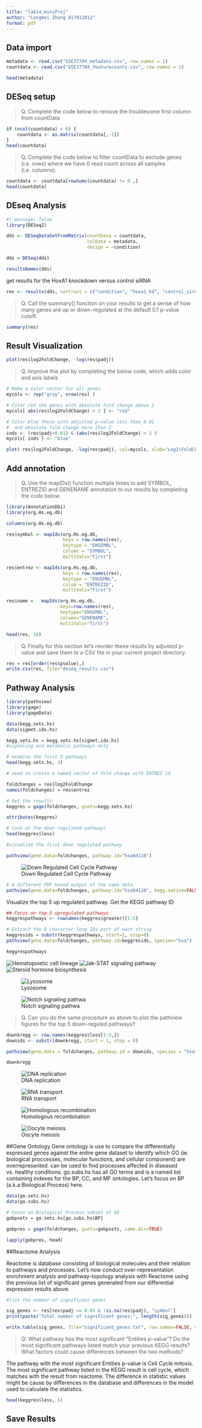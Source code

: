 ```yaml
---
title: "lab14_miniProj"
author: "Longmei Zhang A17012012"
format: pdf
---
```


## Data import
```r
metadata <- read.csv("GSE37704_metadata.csv", row.names = 1)
countdata <- read.csv("GSE37704_featurecounts.csv", row.names = 1)

```

```r
head(metadata)
```

## DESeq setup

> Q. Complete the code below to remove the troublesome first column from countData

```r
if (ncol(countdata) > 6) {
    countdata <- as.matrix(countdata[,-1])
}
head(countdata)
```
> Q. Complete the code below to filter countData to exclude genes (i.e. rows) where we have 0 read count across all samples (i.e. columns).

```r

countdata <- countdata[rowSums(countdata) != 0 ,]
head(countdata)
```


## DEseq Analysis

```r
#| message: false
library(DESeq2)
```

```r
dds <- DESeqDataSetFromMatrix(countData = countdata,
                              colData = metadata,
                              design = ~condition)

dds = DESeq(dds)
```
```r

resultsNames(dds)
```
get results for the HoxA1 knockdown versus control siRNA 
```r
res <- results(dds, contrast = c("condition", "hoxa1_kd", "control_sirna"))

```
> Q. Call the summary() function on your results to get a sense of how many genes are up or down-regulated at the default 0.1 p-value cutoff.

```r
summary(res)
```



## Result Visualization

```r
plot(res$log2FoldChange, -log(res$padj))

```
> Q. Improve this plot by completing the below code, which adds color and axis labels

```r
# Make a color vector for all genes
mycols <- rep("gray", nrow(res) )

# Color red the genes with absolute fold change above 2
mycols[ abs(res$log2FoldChange) > 2 ] <- "red"

# Color blue those with adjusted p-value less than 0.01
#  and absolute fold change more than 2
inds <- (res$padj<0.01) & (abs(res$log2FoldChange) > 2 )
mycols[ inds ] <- "blue"

plot( res$log2FoldChange, -log(res$padj), col=mycols, xlab="Log2(FoldChange)", ylab="-Log(P-value)" )
```

## Add annotation

> Q. Use the mapIDs() function multiple times to add SYMBOL, ENTREZID and GENENAME annotation to our results by completing the code below.

```r
library(AnnotationDbi)
library(org.Hs.eg.db)

columns(org.Hs.eg.db)
```

```r
res$symbol <- mapIds(org.Hs.eg.db, 
                     keys = row.names(res),
                     keytype = "ENSEMBL",
                     column = "SYMBOL",
                     multiVals="first")

res$entrez <- mapIds(org.Hs.eg.db, 
                     keys = row.names(res),
                     keytype = "ENSEMBL",
                     colum = "ENTREZID",
                     multiVals="first")

res$name =   mapIds(org.Hs.eg.db,
                    keys=row.names(res),
                    keytype="ENSEMBL",
                    column="GENENAME",
                    multiVals="first")

head(res, 10)
```
> Q. Finally for this section let's reorder these results by adjusted p-value and save them to a CSV file in your current project directory.

```r
res = res[order(res$pvalue),]
write.csv(res, file="deseq_results.csv")
```

## Pathway Analysis

```r
library(pathview)
library(gage)
library(gageData)

data(kegg.sets.hs) 
data(sigmet.idx.hs)

kegg.sets.hs = kegg.sets.hs[sigmet.idx.hs] 
#signaling and metabolic pathways only

```

```r
# examine the first 3 pathways
head(kegg.sets.hs, 3)
```

```r
# need to create a named vector of fold change with ENTREZ id

foldchanges = res$log2FoldChange
names(foldchanges) = res$entrez
```
```r
# Get the results
keggres = gage(foldchanges, gsets=kegg.sets.hs)
```

```r
attributes(keggres)
```
```r
# look at the down regulated pathways
head(keggres$less)
```
```r
#visualize the first down regulated pathway

pathview(gene.data=foldchanges, pathway.id="hsa04110")
```

![Down Regulated Cell Cycle Pathway](hsa04110.pathview.png)
```r
# A different PDF based output of the same data
pathview(gene.data=foldchanges, pathway.id="hsa04110", kegg.native=FALSE)
```

Visualize the top 5 up regulated pathway. Get the KEGG pathway ID

```r
## Focus on top 5 upregulated pathways 
keggrespathways <- rownames(keggres$greater)[1:5]

# Extract the 8 character long IDs part of each string
keggresids = substr(keggrespathways, start=1, stop=8)
pathview(gene.data=foldchanges, pathway.id=keggresids, species="hsa")
```
```r
keggrespathways
```

![Hematopoietic cell lineage](hsa04640.pathview.png)
![Jak-STAT signaling pathway](hsa04630.pathview.png)
![Steroid hormone biosynthesis](hsa00140.pathview.png)

![Lysosome](hsa04142.pathview.png)

![Notch signaling pathwa](hsa04330.pathview.png)

> Q. Can you do the same procedure as above to plot the pathview figures for the top 5 down-reguled pathways?

```r
downkregg <- row.names(keggres$less[1:5,])
downids <- substr(downkregg, start = 1, stop = 8)

pathview(gene.data = foldchanges, pathway.id = downids, species = "hsa")
```
```r
downkregg
```
![DNA replication](hsa03030.pathview.png)

![RNA transport](hsa03013.pathview.png)

![Homologous recombination](hsa03440.pathview.png)

![Oocyte meiosis](hsa04114.pathview.png)


##Gene Ontology
Gene ontology is use to compare the differentially expressed genes against the entire gene dataset to identify which GO (ie. biological proccesses, molecular functions, and cellular component) are overrepresented. can be used to find processes affected in diseased vs. healthy conditions.
go.subs.hs has all GO terms and is a named list containing indexes for the BP, CC, and MF ontologies. Let’s focus on BP (a.k.a Biological Process) here.
 
```r
data(go.sets.hs)
data(go.subs.hs)

# Focus on Biological Process subset of GO
gobpsets = go.sets.hs[go.subs.hs$BP]

gobpres = gage(foldchanges, gsets=gobpsets, same.dir=TRUE)

lapply(gobpres, head)
```
 
##Reactome Analysis

Reactome is database consisting of biological molecules and their relation to pathways and processes. Let's now conduct over-representation enrichment analysis and pathway-topology analysis with Reactome using the previous list of significant genes generated from our differential expression results above.

```r
#list the number of significant genes

sig_genes <- res[res$padj <= 0.05 & !is.na(res$padj), "symbol"]
print(paste("Total number of significant genes:", length(sig_genes)))
```
```r
write.table(sig_genes, file="significant_genes.txt", row.names=FALSE, col.names=FALSE, quote=FALSE)
```

> Q: What pathway has the most significant “Entities p-value”? Do the most significant pathways listed match your previous KEGG results? What factors could cause differences between the two methods?

The pathway with the most significant Entities p-value is Cell Cycle mitosis. The most significant pathway listed in the KEGG result is cell cycle, which matches with the result from reactome. The difference in statistic values might be cause by differences in the database and differences in the model used to calculate the statistics. 

```r
head(keggres$less, 5)

```



## Save Results


